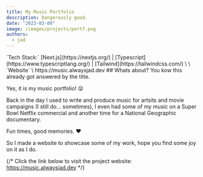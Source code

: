 ```yaml
---
title: My Music Portfolio
description: Dangerously good.
date: "2023-03-09"
image: /images/projects/portf.png
authors:
  - jad
---
```


<Callout>
`Tech Stack:` [Next.js](https://nextjs.org/) | [Typescript](https://www.typescriptlang.org/) | [Tailwind](https://tailwindcss.com/)
\
\
`Website` \
 https://music.alwaysjad.dev
</Callout>
 ## Whats about?
You kow this already got answered by the title. 

Yes, it is my music portfolio! 😜

Back in the day I used  to write and produce music for artsits and movie campaigns (I still do... sometimes), I even had some of my music on a Super Bowl Netflix commercial and another time for a National Geographic documentary.


Fun times, good memories. ❤️

So I made a website to showcase some of my work, hope you find some joy on it as I do.


{/* <Callout>
Click the link below to visit the project website:\
 https://music.alwaysjad.dev
</Callout> */}



